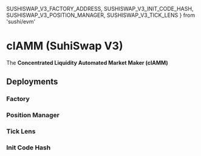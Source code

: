   SUSHISWAP_V3_FACTORY_ADDRESS,
  SUSHISWAP_V3_INIT_CODE_HASH,
  SUSHISWAP_V3_POSITION_MANAGER,
  SUSHISWAP_V3_TICK_LENS
} from 'sushi/evm'

# clAMM (SuhiSwap V3)

The **Concentrated Liquidity Automated Market Maker (clAMM)** 

## Deployments

### Factory
<AddressTable data={SUSHISWAP_V3_FACTORY_ADDRESS} />

### Position Manager
<AddressTable data={SUSHISWAP_V3_POSITION_MANAGER} />

### Tick Lens
<AddressTable data={SUSHISWAP_V3_TICK_LENS} />

### Init Code Hash
<NetworkTable data={SUSHISWAP_V3_INIT_CODE_HASH} />